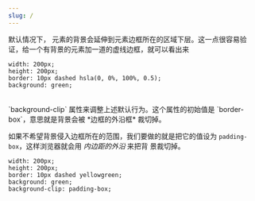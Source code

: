 ```yaml
---
slug: /
---
```


默认情况下， 元素的背景会延伸到元素边框所在的区域下层。这一点很容易验证，给一个有背景的元素加一道的虚线边框，就可以看出来

```
width: 200px;
height: 200px;
border: 10px dashed hsla(0, 0%, 100%, 0.5);
background: green;
```

<div
  style={{
    width: "200px",
    height: "200px",
    border: "10px dashed hsla(0, 0%, 100%, 0.5)",
    background: "green",
  }}
></div>

<br />
`background-clip` 属性来调整上述默认行为。这个属性的初始值是 `border-box`，意思就是背景会被
*边框的外沿框* 裁切掉。

如果不希望背景侵入边框所在的范围，我们要做的就是把它的值设为 `padding-box`，这样浏览器就会用 _内边距的外沿_ 来把背
景裁切掉。

```
width: 200px;
height: 200px;
border: 10px dashed yellowgreen;
background: green;
background-clip: padding-box;
```

<div
  style={{
    width: "200px",
    height: "200px",
    border: "10px dashed yellowgreen",
    background: "green",
    backgroundClip: "padding-box",
  }}
></div>
